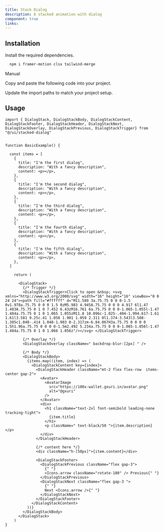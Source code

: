 ```yaml
---
title: Stack Dialog
description: A stacked animation with dialog
component: true
links: 
---
```


<ComponentPreview
  name="stacked-dialog-demo"
  className="[&_.preview>[data-orientation=vertical]]:sm:max-w-[70%]"
  description="All variations"
/>

## Installation

Install the required dependencies.
```bash
  npm i framer-motion clsx tailwind-merge
```

<Tabs defaultValue="manual">

<TabsList>
  <TabsTrigger value="manual">Manual</TabsTrigger>
</TabsList>

<TabsContent value="manual">

<Steps>

<Step>Copy and paste the following code into your project.</Step>

<ComponentSource name="stacked-dialog" />

<Step>Update the import paths to match your project setup.</Step>

## Usage

```tsx
import { DialogStack, DialogStackBody, DialogStackContent, DialogStackFooter, DialogStackHeader, DialogStackNext, DialogStackOverlay, DialogStackPrevious, DialogStackTrigger} from "@/ui/stacked-dialog"
```
```tsx

function BasicExample() {

  const items = [
    {
      title: "I'm the first dialog",
      description: "With a fancy description",
      content: <p></p>,
    },
    {
      title: "I'm the second dialog",
      description: "With a fancy description",
      content: <p></p>,
    },
    {
      title: "I'm the third dialog",
      description: "With a fancy description",
      content: <p></p>,
    },
    {
      title: "I'm the fourth dialog",
      description: "With a fancy description",
      content: <p></p>,
    },
    {
      title: "I'm the fifth dialog",
      description: "With a fancy description",
      content: <p></p>,
    },
  ]

    return (

      <DialogStack>
        {/* Trigger */}
        <DialogStackTrigger>Click to open &nbsp; <svg xmlns="http://www.w3.org/2000/svg" width="16" height="16" viewBox="0 0 24 24"><path fill="#ffffff" d="M11.589 3a.75.75 0 0 0-1.5 0v1.978a.75.75 0 0 0 1.5 0zM5.983 4.945A.75.75 0 0 0 4.917 6l1.47 1.483A.75.75 0 1 0 7.452 6.43zM16.761 6a.75.75 0 0 0-1.065-1.055l-1.47 1.484a.75.75 0 1 0 1.065 1.055zM11.8 10.096c-1.025-.404-1.994.617-1.61 1.61l3.581 9.25c.41 1.058 1.901 1.059 2.311 0l1.374-3.543l3.508-1.385c1.048-.414 1.048-1.903 0-2.317zm-6.84.067H3a.75.75 0 0 0 0 1.5h1.96a.75.75 0 0 0 0-1.5m2.492 5.234a.75.75 0 0 0-1.065-1.056l-1.47 1.484a.75.75 0 1 0 1.066 1.056z"/></svg> </DialogStackTrigger>

        {/* Overlay */}
        <DialogStackOverlay className=" backdrop-blur-[2px] " />
        
        {/* Body */}
        <DialogStackBody>
          {items.map((item, index) => (
            <DialogStackContent key={index}>
              <DialogStackHeader className="mt-2 flex flex-row  items-center gap-2">
                <Avatar>
                  <AvatarImage
                    src="https://100x-wallet.gxuri.in/avatar.png"
                    alt="@gxuri"
                  />
                </Avatar>
                <div>
                  <h1 className="text-2xl font-semibold leading-none tracking-tight">
                    {item.title}
                  </h1>
                  <p className=" text-black/50 ">{item.description}</p>
                </div>
              </DialogStackHeader>

              {/* content here */}
              <div className="h-[50px]">{item.content}</div>

              <DialogStackFooter>
                <DialogStackPrevious className="flex gap-3">
                  {" "}
                  <Icons.arrow className="rotate-180" /> Previous{" "}
                </DialogStackPrevious>
                <DialogStackNext className="flex gap-3 ">
                  {" "}
                  Next <Icons.arrow />{" "}
                </DialogStackNext>
              </DialogStackFooter>
            </DialogStackContent>
          ))}
        </DialogStackBody>
      </DialogStack>
    )
}
```


</Steps>

</TabsContent>

</Tabs>

